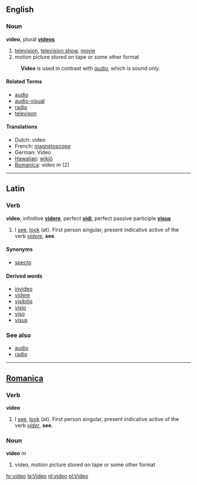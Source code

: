 ==English==
===Noun===
'''video''', plural '''[[videos]]'''

# [[television]], [[television show]], [[movie]]
# motion picture stored on tape or some other format

: '''Video''' is used in contrast with ''[[audio]]'', which is sound only.

====Related Terms====
*[[audio]]
*[[audio-visual]]
*[[radio]]
*[[televison]]

====Translations====
*Dutch: video
*French: [[magnétoscope]]
*German: Video
*[[Hawaiian]]: [[wikiō]]
*[[Romanica]]: video ''m'' (2)

----

==Latin==
===Verb===
'''video''', infinitive '''[[videre]]''', perfect '''[[vidi]]''', perfect passive participle '''[[visus]]'''

# I [[see]], [[look]] (at).  First person singular, present indicative active of the verb ''[[videre]]'', '''see'''.

====Synonyms====
*[[specto]]

====Derived words====
*[[invideo]]
*[[videre]]
*[[visibilis]]
*[[visio]]
*[[viso]]
*[[visus]]

===See also===
*[[audio]]
*[[radio]]

----

==[[Romanica]]==
===Verb===
'''video'''

# I [[see]], [[look]] (at).  First person singular, present indicative active of the verb ''[[vider]]'', '''see'''.

===Noun===
'''video''' ''m''

# video, motion picture stored on tape or some other format

[[hr:video]]
[[la:Video]]
[[nl:video]]
[[pl:Video]]